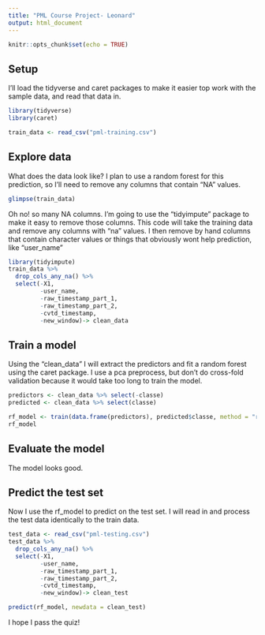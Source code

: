 ```yaml
---
title: "PML Course Project- Leonard"
output: html_document
---
```


```r
knitr::opts_chunk$set(echo = TRUE)
```

## Setup
I'll load the tidyverse and caret packages to make it easier top work with the sample data, and read that data in.

```r
library(tidyverse)
library(caret)

train_data <- read_csv("pml-training.csv")
```

## Explore data
What does the data look like? I plan to use a random forest for this prediction, so I'll need to remove any columns that contain "NA" values.


```r

glimpse(train_data)
```

Oh no! so many NA columns. I'm going to use the "tidyimpute" package to make it easy to remove those columns. This code will take the training data and remove any columns with "na" values. I then remove by hand columns that contain character values or things that obviously wont help prediction, like "user_name"

```r
library(tidyimpute)
train_data %>% 
  drop_cols_any_na() %>%
  select(-X1,
         -user_name,
         -raw_timestamp_part_1,
         -raw_timestamp_part_2,
         -cvtd_timestamp,
         -new_window)-> clean_data

```

## Train a model
Using the "clean_data" I will extract the predictors and fit a random forest using the caret package. I use a pca preprocess, but don't do cross-fold validation because it would take too long to train the model.

```r
predictors <- clean_data %>% select(-classe)
predicted <- clean_data %>% select(classe)

rf_model <- train(data.frame(predictors), predicted$classe, method = "rf", preProcess = "pca")
rf_model
```

## Evaluate the model
The model looks good.

## Predict the test set
Now I use the rf_model to predict on the test set. I will read in and process the test data identically to the train data.

```r
test_data <- read_csv("pml-testing.csv")
test_data %>% 
  drop_cols_any_na() %>%
  select(-X1,
         -user_name,
         -raw_timestamp_part_1,
         -raw_timestamp_part_2,
         -cvtd_timestamp,
         -new_window)-> clean_test

predict(rf_model, newdata = clean_test)
```

I hope I pass the quiz!